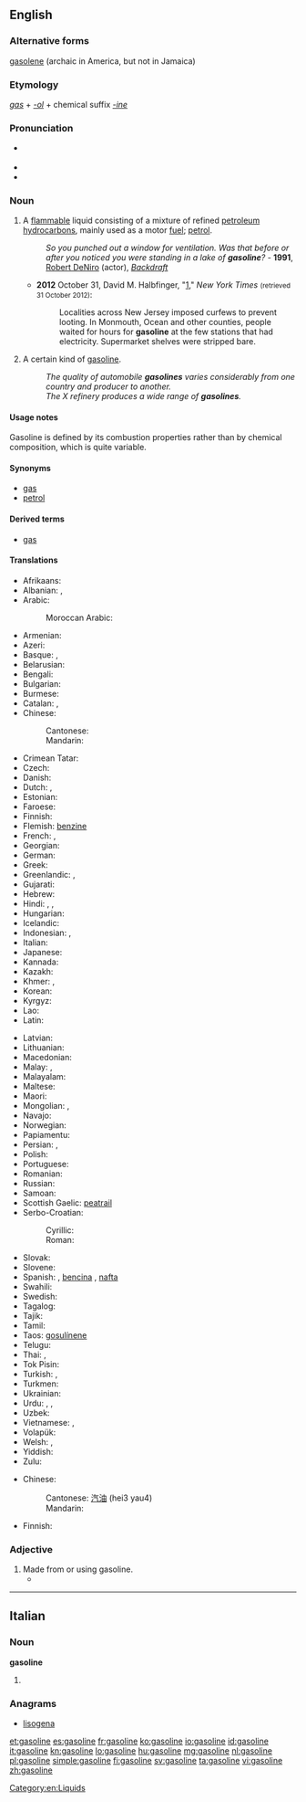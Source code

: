 ==English==
{{wikipedia}}

===Alternative forms===
[[gasolene]] (archaic in America, but not in Jamaica)

===Etymology===
''[[gas]]'' + ''[[-ol#English|-ol]]'' + chemical suffix ''[[-ine]]''

===Pronunciation===
* {{a|UK}} {{IPA|/ˈɡæs.ə.lin/}} {{X-SAMPA|/"g{s.@.li:n/}}
* {{audio|en-us-gasoline.ogg|Audio (US)}}
* {{rhymes|iːn}}

===Noun===
{{en-noun|-|s}}

# {{context|uncountable|North America}} A [[flammable]] liquid consisting of a mixture of refined [[petroleum]] [[hydrocarbon]]s, mainly used as a motor [[fuel]]; [[petrol]].
#: ''So you punched out a window for ventilation. Was that before or after you noticed you were standing in a lake of '''gasoline'''?'' -  '''1991''', [[w:Robert DeNiro|Robert DeNiro]] (actor), ''[[w:Backdraft (film)|Backdraft]]''
#* '''2012''' October 31, David M. Halbfinger, "[http://www.nytimes.com/2012/11/01/nyregion/new-jersey-continues-to-cope-with-hurricane-sandy.html?hp]," ''New York Times'' <small>(retrieved 31 October 2012)</small>:
#*: Localities across New Jersey imposed curfews to prevent looting. In Monmouth, Ocean and other counties, people waited for hours for '''gasoline''' at the few stations that had electricity. Supermarket shelves were stripped bare.
# {{context|countable}} A certain kind of [[gasoline]].
#: ''The quality of automobile '''gasolines''' varies considerably from one country and producer to another.''
#: ''The X refinery produces a wide range of '''gasolines'''.''

====Usage notes====
Gasoline is defined by its combustion properties rather than by chemical composition, which is quite variable.

====Synonyms====
* [[gas]] {{qualifier|North America}}
* [[petrol]] {{qualifier|UK|Australia}}

====Derived terms====
* [[gas]] {{qualifier|North America}}

====Translations====
{{trans-top|motor fuel}}
* Afrikaans: {{t+|af|petrol}}
* Albanian: {{t-|sq|​​benzinë|f}}, {{t-|sq|gazolinë|f}}
* Arabic: {{t-|ar|بنزين|m|tr=banzīn}}
*: Moroccan Arabic: {{tø|ary|ليسانص|tr=lisanṣ|sc=Arab}} {{qualifier|l'essence}}
* Armenian: {{t-|hy|բենզին|tr=benzin}}
* Azeri: {{t-|az|benzin}}
* Basque: {{t-|eu|esantza}}, {{t-|eu|gasolina}}
* Belarusian: {{t-|be|бензін|m|tr=benzín}}
* Bengali: {{t-|bn|পেট্রল|tr=peţrôl|sc=Beng}}
* Bulgarian: {{t+|bg|бензин|m|tr=benzín}}
* Burmese: {{t+|my|ဓာတ်ဆီ|tr=da' hsi|sc=Mymr}}
* Catalan: {{t+|ca|gasolina|f}}, {{t-|ca|benzina|f}}
* Chinese:
*: Cantonese: {{tø|yue|汽油|tr=hei3 yau4|sc=Hani}}
*: Mandarin: {{t-|cmn|汽油|tr=qìyóu|sc=Hani}}
* Crimean Tatar: {{tø|crh|benzin}}
* Czech: {{t-|cs|benzín|m}}
* Danish: {{t+|da|benzin|c}}
* Dutch: {{t+|nl|benzine|f}}, {{t-|nl|naft}} {{qualifier|Belgium|slang}}
* Estonian: {{t-|et|bensiin}}
* Faroese: {{t-|fo|bensin|n}}
* Finnish: {{t+|fi|bensiini}}
* Flemish: [[benzine]]
* French: {{t+|fr|essence|f}}, {{t+|fr|gas|m}} {{qualifier|Canada}}
* Georgian: {{t-|ka|ბენზინი|tr=benzini|sc=Geor}}
* German: {{t+|de|Benzin|n}}
* Greek: {{t+|el|βενζίνη|f|tr=venzíni}}
* Greenlandic: {{t-|kl|benziina}}, {{t-|kl|orsussaq}}
* Gujarati: {{t-|gu|પેટ્રોલ|f|tr=peṭrol|sc=Gujr}}
* Hebrew: {{t+|he|בנזין|m|alt=בֶּנזִין|tr=benzin}}
* Hindi: {{t-|hi|पेट्रोल|tr=peṭrol}},  {{t-|hi|गैसोलीन|tr=gaisolīn}},  {{t-|hi|बेंज़ीन|tr=benzīn}}
* Hungarian: {{t+|hu|benzin}}
* Icelandic: {{t+|is|bensín|n}}
* Indonesian: {{t+|id|bensin}}, {{t+|id|petrol}}
* Italian: {{t+|it|benzina|f}}
* Japanese: {{t+|ja|ガソリン|tr=gasorin}}
* Kannada: {{t+|kn|ಪೆಟ್ರೋಲು|tr=peṭrōlu|sc=Knda}}
* Kazakh: {{t|kk|бензин|tr=benzïn|sc=Cyrl}}
* Khmer: {{t-|km|ប្រេងសាំង|tr=preɛng sang|sc=Khmr}}, {{t+|km|សាំង|tr=sang|sc=Khmr}}
* Korean: {{t+|ko|가솔린|tr=gasollin|sc=Hang}}
* Kyrgyz: {{t-|ky|бензин|tr=benzin|sc=Cyrl}}
* Lao: {{t+|lo|ນ້ຳມັນແອັດຊັງ|tr=nam man æt sang|sc=Laoo}}
* Latin: {{t-|la|benzinium|m}}
{{trans-mid}}
* Latvian: {{t-|lv|benzīns|m}}
* Lithuanian: {{t-|lt|benzinas|m}}
* Macedonian: {{t-|mk|бензин|m|tr=bénzin}}
* Malay: {{t-|ms|petrol}}, {{t-|ms|bensin}}
* Malayalam: {{t+|ml|പെട്രോളിയം|sc=Mlym}}
* Maltese: {{t-|mt|petrol|m}}
* Maori: {{t-|mi|penehīni}}
* Mongolian: {{t-|mn|бензин|tr=benzin|sc=Cyrl}}, {{t-|mn|газолин|tr=gazolin|sc=Cyrl}}
* Navajo: {{tø|nv|chidí bitooʼ}}
* Norwegian: {{t+|no|bensin|m}}
* Papiamentu: {{tø|pap|gasolin}}
* Persian: {{t+|fa|بنزین|tr=benzin}},  {{t+|fa|گازولین|tr=gâzulin}}
* Polish: {{t+|pl|benzyna|f}}
* Portuguese: {{t+|pt|gasolina|f}}
* Romanian: {{t-|ro|benzină|f}}
* Russian: {{t+|ru|бензин|m|tr=benzín}}
* Samoan: {{t-|sm|kesi}}
* Scottish Gaelic: [[peatrail]]
* Serbo-Croatian:
*: Cyrillic: {{t-|sh|бензин|m|sc=Cyrl}}
*: Roman: {{t-|sh|benzin|m}}
* Slovak: {{t-|sk|benzín|m}}
* Slovene: {{t+|sl|bencin|m}}
* Spanish: {{t+|es|gasolina|f}}, [[bencina]] {{f}} {{qualifier|Chile, Peru}}, [[nafta]] {{f}} {{qualifier|Argentina, Paraguay, Uruguay}}
* Swahili: {{t+|sw|petroli}}
* Swedish: {{t+|sv|bensin|c}}
* Tagalog: {{t-|tl|gasolina}}
* Tajik: {{t-|tg|бензин|tr=benzin|sc=Cyrl}}
* Tamil: {{t-|ta|கல்நெய்|tr=kalney|sc=Taml}}
* Taos: [[gosulínene]]
* Telugu: {{t-|te|గ్యాసోలిన్|tr=gyāsōlin|sc=Telu}}
* Thai: {{t-|th|เบนซิน|tr=bayn-sin}},  {{t-|th|แกโซลีน|tr=gae-soh-leen}}
* Tok Pisin: {{t-|tpi|bensin}}
* Turkish: {{t+|tr|benzin}}, {{t+|tr|petrol}}
* Turkmen: {{t+|tk|benzin}}
* Ukrainian: {{t+|uk|бензин|m|tr=benzýn}}
* Urdu: {{t-|ur|بنزین|tr=benzīn}},  {{t-|ur|پٹرول|tr=peṭrōl}},  {{t-|ur|گیسولین|tr=gaisolīn}}
* Uzbek: {{t+|uz|benzin}}
* Vietnamese: {{t-|vi|dầu xăng}},  {{t+|vi|xăng}}
* Volapük: {{t+|vo|bänsin}}
* Welsh: {{t-|cy|gasoline|f}}, {{t-|cy|petrol|m}}
* Yiddish: {{t-|yi|גאזאלין|tr=gazolin|sc=Hebr}}
* Zulu: {{t-|zu|uphetiloli}}
{{trans-bottom}}

{{trans-top|countable: a particular kind of gasoline}}
* Chinese:
*: Cantonese: [[汽油]] (hei3 yau4)
*: Mandarin: {{t+|cmn|汽油|tr=qìyóu|sc=Hani}}
{{trans-mid}}
* Finnish: {{t-|fi|bensiinilaatu}}
{{trans-bottom}}

[[Category:en:Liquids]]

===Adjective===
{{en-adj|-}}

# Made from or using gasoline.
#* {{quote-book|year=2006|author=[[w:Edwin Black|Edwin Black]]
|title=Internal Combustion
|chapter=1|url=http://openlibrary.org/works/OL4103950W
|passage=If successful, Edison and Ford—in 1914—would move society away from the ever more expensive and then universally known killing hazards of '''gasoline''' cars:&nbsp;[&hellip;]&thinsp;.}}

----

==Italian==

===Noun===
'''gasoline''' {{f}}

# {{plural of|gasolina|lang=it}}

===Anagrams===
* [[lisogena#Italian|lisogena]]

[[et:gasoline]]
[[es:gasoline]]
[[fr:gasoline]]
[[ko:gasoline]]
[[io:gasoline]]
[[id:gasoline]]
[[it:gasoline]]
[[kn:gasoline]]
[[lo:gasoline]]
[[hu:gasoline]]
[[mg:gasoline]]
[[nl:gasoline]]
[[pl:gasoline]]
[[simple:gasoline]]
[[fi:gasoline]]
[[sv:gasoline]]
[[ta:gasoline]]
[[vi:gasoline]]
[[zh:gasoline]]
